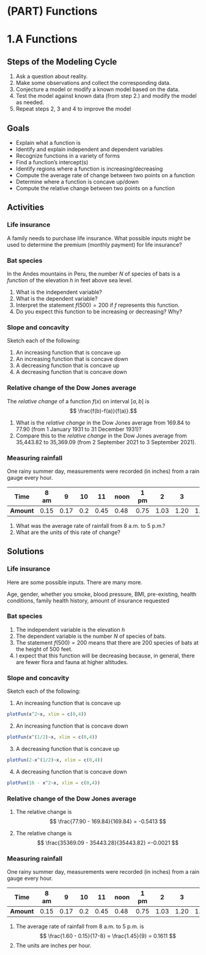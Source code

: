 

# (PART) Functions {-}

# 1.A Functions

## Steps of the Modeling Cycle

1. Ask a question about reality.
2. Make some observations and collect the corresponding data.
3. Conjecture a model or modify a known model based on the data.
4. Test the model against known data (from step 2.) and modify the model as needed.
5. Repeat steps 2, 3 and 4 to improve the model

## Goals

- Explain what a function is
- Identify and explain independent and dependent variables
- Recognize functions in a variety of forms
- Find a function's intercept(s)
- Identify regions where a function is increasing/decreasing
- Compute the average rate of change between two points on a function
- Determine where a function is concave up/down
- Compute the relative change between two points on a function


## Activities

### Life insurance 
A family needs to purchase life insurance. What possible inputs might be used to determine the premium (monthly payment) for life insurance?

### Bat species
In the Andes mountains in Peru, the number $N$ of species of bats is a *function* of the elevation $h$ in feet above sea level.

1. What is the independent variable?
2. What is the dependent variable?
3. Interpret the statement $f(500)=200$ if $f$ represents this function.
4. Do you expect this function to be increasing or decreasing? Why?

### Slope and concavity
Sketch each of the following:

1. An increasing function that is concave up
2. An increasing function that is concave down
3. A decreasing function that is concave up
4. A decreasing function that is concave down

### Relative change of the Dow Jones average 
The *relative change* of a function $f(x)$ on interval $[a,b]$ is
$$ \frac{f(b)-f(a)}{f(a)}.$$

1. What is the *relative change* in the Dow Jones average from 169.84 to 77.90 (from 1 January 1931 to 31 December 1931)? 
2. Compare this to the *relative change* in the Dow Jones average from 35,443.82 to 35,369.09 (from 2 September 2021 to 3 September 2021).

### Measuring rainfall
One rainy summer day, measurements were recorded (in inches) from a rain gauge every hour. 

**Time**   | 8 am | 9 | 10 | 11 | noon | 1 pm | 2 | 3 | 4 | 5 pm
-------|-------|-------|-------|-------|-------|-------|-------|-------|-------|-------
**Amount** | 0.15 | 0.17 | 0.2 | 0.45 | 0.48 | 0.75 | 1.03 | 1.20 | 1.45 | 1.60

1. What was the average rate of rainfall from 8 a.m. to 5 p.m.? 
2. What are the units of this rate of change? 


## Solutions

### Life insurance 
Here are some possible inputs. There are many more.

Age, gender, whether you smoke, blood pressure, BMI, pre-existing,  health conditions, family health history, amount of insurance requested

### Bat species

1. The independent variable is the elevation $h$
2. The dependent variable is the number $N$ of species of bats.
3. The statement $f(500)=200$ means that there are 200 species of bats at the height of 500 feet.
4. I expect that this function will be decreasing because, in general, there are fewer flora and fauna at higher altitudes.

### Slope and concavity
Sketch each of the following:

1. An increasing function that is concave up

```r

plotFun(x^2~x, xlim = c(0,4))

```


2. An increasing function that is concave down

```r

plotFun(x^(1/2)~x, xlim = c(0,4))

```

3. A decreasing function that is concave up

```r

plotFun(2-x^(1/2)~x, xlim = c(0,4))

```

4. A decreasing function that is concave down


```r

plotFun(16 - x^2~x, xlim = c(0,4))

```

### Relative change of the Dow Jones average 

1. The relative change is
$$
\frac{77.90 - 169.84}{169.84} = -0.5413
$$
 
2. The relative change is
$$
\frac{35369.09 - 35443.28}{35443.82} =-0.0021
$$

### Measuring rainfall
One rainy summer day, measurements were recorded (in inches) from a rain gauge every hour. 

**Time**   | 8 am | 9 | 10 | 11 | noon | 1 pm | 2 | 3 | 4 | 5 pm
-------|-------|-------|-------|-------|-------|-------|-------|-------|-------|-------
**Amount** | 0.15 | 0.17 | 0.2 | 0.45 | 0.48 | 0.75 | 1.03 | 1.20 | 1.45 | 1.60

1. The average rate of rainfall from 8 a.m. to 5 p.m. is
$$
\frac{1.60 - 0.15}{17-8} = \frac{1.45}{9} = 0.1611
$$
2. The units are inches per hour.
